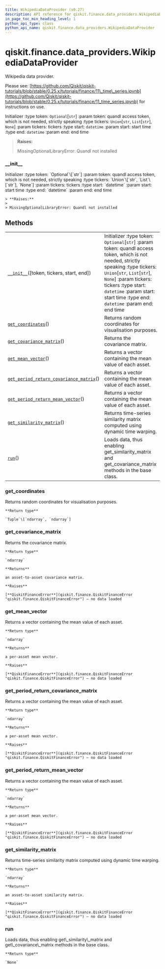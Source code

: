 ```yaml
---
title: WikipediaDataProvider (v0.27)
description: API reference for qiskit.finance.data_providers.WikipediaDataProvider in qiskit v0.27
in_page_toc_min_heading_level: 1
python_api_type: class
python_api_name: qiskit.finance.data_providers.WikipediaDataProvider
---
```


<span id="qiskit-finance-data-providers-wikipediadataprovider" />

# qiskit.finance.data\_providers.WikipediaDataProvider

<Class id="qiskit.finance.data_providers.WikipediaDataProvider" isDedicatedPage={true} github="https://github.com/qiskit-community/qiskit-aqua/tree/stable/0.9/qiskit/finance/data_providers/wikipedia_data_provider.py" signature="WikipediaDataProvider(token=None, tickers=None, start=datetime.datetime(2016, 1, 1, 0, 0), end=datetime.datetime(2016, 1, 30, 0, 0))" modifiers="class">
  Wikipedia data provider.

  Please see: [https://github.com/Qiskit/qiskit-tutorials/blob/stable/0.25.x/tutorials/finance/11\_time\_series.ipynb](https://github.com/Qiskit/qiskit-tutorials/blob/stable/0.25.x/tutorials/finance/11_time_series.ipynb) for instructions on use.

  Initializer :type token: `Optional`\[`str`] :param token: quandl access token, which is not needed, strictly speaking :type tickers: `Union`\[`str`, `List`\[`str`], `None`] :param tickers: tickers :type start: `datetime` :param start: start time :type end: `datetime` :param end: end time

  > **Raises:**
  >
  > MissingOptionalLibraryError: Quandl not installed

  ### \_\_init\_\_

  <Function id="qiskit.finance.data_providers.WikipediaDataProvider.__init__" signature="__init__(token=None, tickers=None, start=datetime.datetime(2016, 1, 1, 0, 0), end=datetime.datetime(2016, 1, 30, 0, 0))">
    Initializer :type token: `Optional`\[`str`] :param token: quandl access token, which is not needed, strictly speaking :type tickers: `Union`\[`str`, `List`\[`str`], `None`] :param tickers: tickers :type start: `datetime` :param start: start time :type end: `datetime` :param end: end time

    > **Raises:**
    >
    > MissingOptionalLibraryError: Quandl not installed
  </Function>

  ## Methods

  |                                                                                                                                                                                                                               |                                                                                                                                                                                                                                                                                                  |
  | ----------------------------------------------------------------------------------------------------------------------------------------------------------------------------------------------------------------------------- | ------------------------------------------------------------------------------------------------------------------------------------------------------------------------------------------------------------------------------------------------------------------------------------------------ |
  | [`__init__`](#qiskit.finance.data_providers.WikipediaDataProvider.__init__ "qiskit.finance.data_providers.WikipediaDataProvider.__init__")(\[token, tickers, start, end])                                                     | Initializer :type token: `Optional`\[`str`] :param token: quandl access token, which is not needed, strictly speaking :type tickers: `Union`\[`str`, `List`\[`str`], `None`] :param tickers: tickers :type start: `datetime` :param start: start time :type end: `datetime` :param end: end time |
  | [`get_coordinates`](#qiskit.finance.data_providers.WikipediaDataProvider.get_coordinates "qiskit.finance.data_providers.WikipediaDataProvider.get_coordinates")()                                                             | Returns random coordinates for visualisation purposes.                                                                                                                                                                                                                                           |
  | [`get_covariance_matrix`](#qiskit.finance.data_providers.WikipediaDataProvider.get_covariance_matrix "qiskit.finance.data_providers.WikipediaDataProvider.get_covariance_matrix")()                                           | Returns the covariance matrix.                                                                                                                                                                                                                                                                   |
  | [`get_mean_vector`](#qiskit.finance.data_providers.WikipediaDataProvider.get_mean_vector "qiskit.finance.data_providers.WikipediaDataProvider.get_mean_vector")()                                                             | Returns a vector containing the mean value of each asset.                                                                                                                                                                                                                                        |
  | [`get_period_return_covariance_matrix`](#qiskit.finance.data_providers.WikipediaDataProvider.get_period_return_covariance_matrix "qiskit.finance.data_providers.WikipediaDataProvider.get_period_return_covariance_matrix")() | Returns a vector containing the mean value of each asset.                                                                                                                                                                                                                                        |
  | [`get_period_return_mean_vector`](#qiskit.finance.data_providers.WikipediaDataProvider.get_period_return_mean_vector "qiskit.finance.data_providers.WikipediaDataProvider.get_period_return_mean_vector")()                   | Returns a vector containing the mean value of each asset.                                                                                                                                                                                                                                        |
  | [`get_similarity_matrix`](#qiskit.finance.data_providers.WikipediaDataProvider.get_similarity_matrix "qiskit.finance.data_providers.WikipediaDataProvider.get_similarity_matrix")()                                           | Returns time-series similarity matrix computed using dynamic time warping.                                                                                                                                                                                                                       |
  | [`run`](#qiskit.finance.data_providers.WikipediaDataProvider.run "qiskit.finance.data_providers.WikipediaDataProvider.run")()                                                                                                 | Loads data, thus enabling get\_similarity\_matrix and get\_covariance\_matrix methods in the base class.                                                                                                                                                                                         |

  ### get\_coordinates

  <Function id="qiskit.finance.data_providers.WikipediaDataProvider.get_coordinates" signature="get_coordinates()">
    Returns random coordinates for visualisation purposes.

    **Return type**

    `Tuple`\[`ndarray`, `ndarray`]
  </Function>

  ### get\_covariance\_matrix

  <Function id="qiskit.finance.data_providers.WikipediaDataProvider.get_covariance_matrix" signature="get_covariance_matrix()">
    Returns the covariance matrix.

    **Return type**

    `ndarray`

    **Returns**

    an asset-to-asset covariance matrix.

    **Raises**

    [**QiskitFinanceError**](qiskit.finance.QiskitFinanceError "qiskit.finance.QiskitFinanceError") – no data loaded
  </Function>

  ### get\_mean\_vector

  <Function id="qiskit.finance.data_providers.WikipediaDataProvider.get_mean_vector" signature="get_mean_vector()">
    Returns a vector containing the mean value of each asset.

    **Return type**

    `ndarray`

    **Returns**

    a per-asset mean vector.

    **Raises**

    [**QiskitFinanceError**](qiskit.finance.QiskitFinanceError "qiskit.finance.QiskitFinanceError") – no data loaded
  </Function>

  ### get\_period\_return\_covariance\_matrix

  <Function id="qiskit.finance.data_providers.WikipediaDataProvider.get_period_return_covariance_matrix" signature="get_period_return_covariance_matrix()">
    Returns a vector containing the mean value of each asset.

    **Return type**

    `ndarray`

    **Returns**

    a per-asset mean vector.

    **Raises**

    [**QiskitFinanceError**](qiskit.finance.QiskitFinanceError "qiskit.finance.QiskitFinanceError") – no data loaded
  </Function>

  ### get\_period\_return\_mean\_vector

  <Function id="qiskit.finance.data_providers.WikipediaDataProvider.get_period_return_mean_vector" signature="get_period_return_mean_vector()">
    Returns a vector containing the mean value of each asset.

    **Return type**

    `ndarray`

    **Returns**

    a per-asset mean vector.

    **Raises**

    [**QiskitFinanceError**](qiskit.finance.QiskitFinanceError "qiskit.finance.QiskitFinanceError") – no data loaded
  </Function>

  ### get\_similarity\_matrix

  <Function id="qiskit.finance.data_providers.WikipediaDataProvider.get_similarity_matrix" signature="get_similarity_matrix()">
    Returns time-series similarity matrix computed using dynamic time warping.

    **Return type**

    `ndarray`

    **Returns**

    an asset-to-asset similarity matrix.

    **Raises**

    [**QiskitFinanceError**](qiskit.finance.QiskitFinanceError "qiskit.finance.QiskitFinanceError") – no data loaded
  </Function>

  ### run

  <Function id="qiskit.finance.data_providers.WikipediaDataProvider.run" signature="run()">
    Loads data, thus enabling get\_similarity\_matrix and get\_covariance\_matrix methods in the base class.

    **Return type**

    `None`
  </Function>
</Class>

